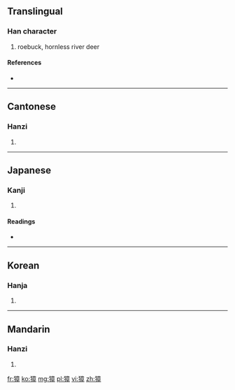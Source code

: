 ==Translingual==

===Han character===
{{Han char|rn=94|rad=犬|as=11|sn=14|four=4024<sub>6</sub>|canj=大竹卜廿十 (KHYTJ)}}

# roebuck, hornless river deer

====References====
* {{Han ref|kx=0717.350|dkj=20643|dj=1129.130|hdz=21366.040|uh=7350|ud=29520|bh=BABC|bd=47804}}

----

==Cantonese==

===Hanzi===
{{yue-hanzi|jyut=|y=jeung1}}

# {{defn|Cantonese|sort=犬11}}

----

==Japanese==

===Kanji===
{{ja-kanji|grade=|rs=犬11}}

# {{defn|Japanese|sort=犬11}}

====Readings====
* {{ja-readings|on=[[しょう]] (shō)|kun=[[のろ]] (noro)|nanori=}}

----

==Korean==

===Hanja===
{{ko-hanja|hangeul=장|eumhun=|rv=jang|mr=chang|y=cang}}

# {{defn|Korean|sort=犬11}}

----

==Mandarin==

===Hanzi===
{{cmn-hanzi|pin=[[bèn]] ([[ben4]]), [[zhāng]] ([[zhang1]])|wg=pen<sup>4</sup>, chang<sup>1</sup>}}

# {{defn|Mandarin|sort=犬11}}

[[fr:獐]]
[[ko:獐]]
[[mg:獐]]
[[pl:獐]]
[[vi:獐]]
[[zh:獐]]